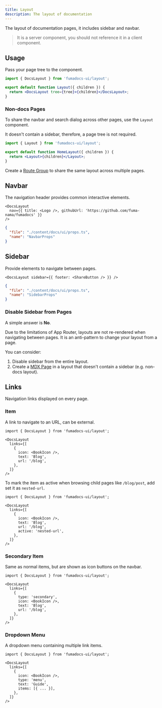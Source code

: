 ```yaml
---
title: Layout
description: The layout of documentation
---
```



The layout of documentation pages, it includes sidebar and navbar.

> It is a server component, you should not reference it in a client component.

## Usage

Pass your page tree to the component.

```jsx
import { DocsLayout } from 'fumadocs-ui/layout';

export default function Layout({ children }) {
  return <DocsLayout tree={tree}>{children}</DocsLayout>;
}
```

### Non-docs Pages

To share the navbar and search dialog across other pages, use the `Layout` component.

It doesn't contain a sidebar, therefore, a page tree is not required.

```jsx
import { Layout } from 'fumadocs-ui/layout';

export default function HomeLayout({ children }) {
  return <Layout>{children}</Layout>;
}
```

Create a [Route Group](https://nextjs.org/docs/app/building-your-application/routing/route-groups) to share the same layout across multiple pages.

<Files>
  <Folder name="(home)" defaultOpen>
    <File name="page.tsx" />
    <File name="layout.tsx" />
  </Folder>
  <Folder name="/docs">
    <Folder name={'[[..slugs]]'}>
      <File name="page.tsx" />
    </Folder>
    <File name="layout.tsx" />
  </Folder>
</Files>

## Navbar

The navigation header provides common interactive elements.

```mdx
<DocsLayout
  nav={{ title: <Logo />, githubUrl: 'https://github.com/fuma-nama/fumadocs' }}
/>
```

```json doc-gen:typescript
{
  "file": "./content/docs/ui/props.ts",
  "name": "NavbarProps"
}
```

## Sidebar

Provide elements to navigate between pages.

```mdx
<DocsLayout sidebar={{ footer: <ShareButton /> }} />
```

```json doc-gen:typescript
{
  "file": "./content/docs/ui/props.ts",
  "name": "SidebarProps"
}
```

### Disable Sidebar from Pages

A simple answer is **No**.

Due to the limitations of App Router, layouts are not re-rendered when navigating between pages.
It is an anti-pattern to change your layout from a page.

You can consider:

1. Disable sidebar from the entire layout.
2. Create a [MDX Page](/docs/ui/blocks/page#mdx-page) in a layout that doesn't contain a sidebar (e.g. non-docs layout).

## Links

Navigation links displayed on every page.

### Item

A link to navigate to an URL, can be external.

```mdx
import { DocsLayout } from 'fumadocs-ui/layout';

<DocsLayout
  links={[
    {
      icon: <BookIcon />,
      text: 'Blog',
      url: '/blog',
    },
  ]}
/>
```

To mark the item as active when browsing child pages like `/blog/post`, add set it as `nested-url`.

```mdx
import { DocsLayout } from 'fumadocs-ui/layout';

<DocsLayout
  links={[
    {
      icon: <BookIcon />,
      text: 'Blog',
      url: '/blog',
      active: 'nested-url',
    },
  ]}
/>
```

### Secondary Item

Same as normal items, but are shown as icon buttons on the navbar.

```mdx
import { DocsLayout } from 'fumadocs-ui/layout';

<DocsLayout
  links={[
    {
      type: 'secondary',
      icon: <BookIcon />,
      text: 'Blog',
      url: '/blog',
    },
  ]}
/>
```

### Dropdown Menu

A dropdown menu containing multiple link items.

```mdx
import { DocsLayout } from 'fumadocs-ui/layout';

<DocsLayout
  links={[
    {
      icon: <BookIcon />,
      type: 'menu',
      text: 'Guide',
      items: [{ ... }],
    },
  ]}
/>
```
